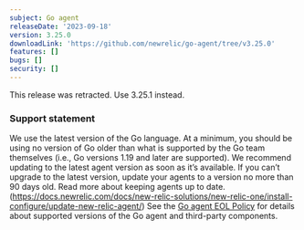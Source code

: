 ```yaml
---
subject: Go agent
releaseDate: '2023-09-18'
version: 3.25.0
downloadLink: 'https://github.com/newrelic/go-agent/tree/v3.25.0'
features: []
bugs: []
security: []
---
```


<Callout variant="important">
This release was retracted. Use 3.25.1 instead.
</Callout>

### Support statement
We use the latest version of the Go language. At a minimum, you should be using no version of Go older than what is supported by the Go team themselves (i.e., Go versions 1.19 and later are supported).
We recommend updating to the latest agent version as soon as it’s available. If you can’t upgrade to the latest version, update your agents to a version no more than 90 days old. Read more about keeping agents up to date. (https://docs.newrelic.com/docs/new-relic-solutions/new-relic-one/install-configure/update-new-relic-agent/)
See the [Go agent EOL Policy](/docs/apm/agents/go-agent/get-started/go-agent-eol-policy/) for details about supported versions of the Go agent and third-party components.

